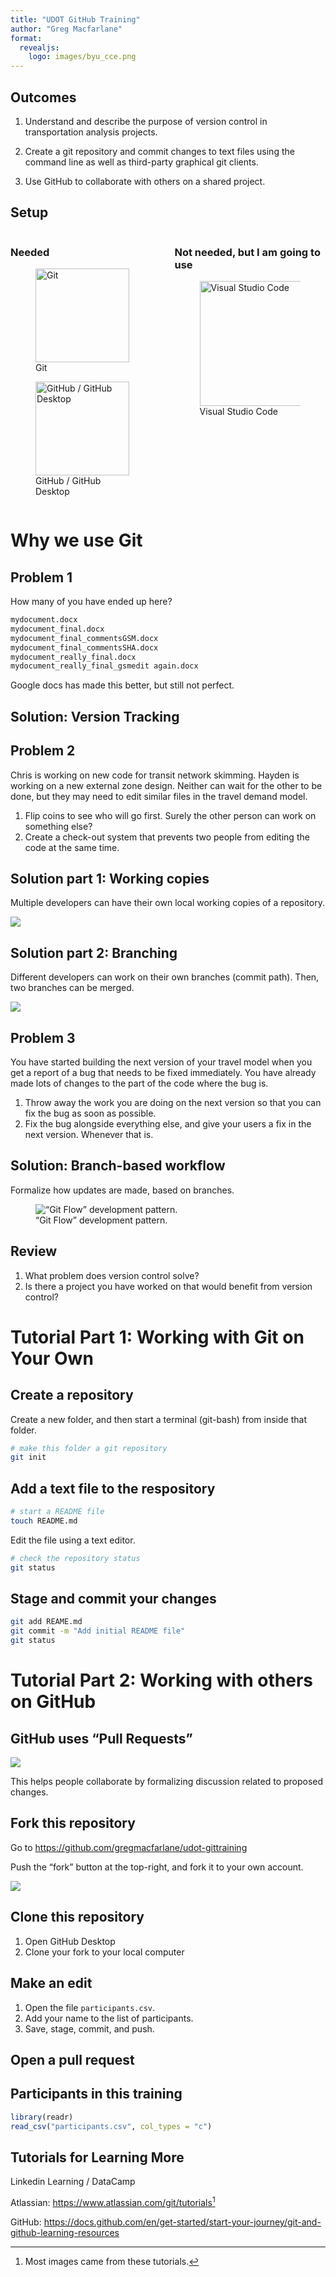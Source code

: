 ```yaml
---
title: "UDOT GitHub Training"
author: "Greg Macfarlane"
format: 
  revealjs:
    logo: images/byu_cce.png
---
```



## Outcomes

1. Understand and describe the purpose of version control in transportation analysis projects.

2. Create a git repository and commit changes to text files using the command line as well as third-party graphical git clients.

3. Use GitHub to collaborate with others on a shared project.


## Setup
:::: {.columns}

::: {.column width="50%"}
### Needed
![Git](images/Git-Logo-2Color.png){height=150}

![GitHub / GitHub Desktop](images/GitHub_Logo.png){height=150}
:::

::: {.column width="50%"}
### Not needed, but I am going to use
![Visual Studio Code](images/vscode.png){height=200}
:::

::::

# Why we use Git

## Problem 1
How many of you have ended up here?

```sh
mydocument.docx
mydocument_final.docx
mydocument_final_commentsGSM.docx
mydocument_final_commentsSHA.docx
mydocument_really_final.docx
mydocument_really_final_gsmedit again.docx
```

Google docs has made this better, but still not perfect.

## Solution: Version Tracking


## Problem 2

Chris is working on new code for transit network skimming. Hayden is working on a new external zone design. Neither can wait for the other to be done, but they may need to edit similar files in the travel demand model.

1. Flip coins to see who will go first. Surely the other person can work on something else?
2. Create a check-out system that prevents two people from editing the code at the same time.

## Solution part 1: Working copies

Multiple developers can have their own local working copies of a repository.

![](images/working_copies.svg)

## Solution part 2: Branching 

Different developers can work on their own branches (commit path). Then, two branches can be merged.

![](images/basic_branch.png)


## Problem 3

You have started building the next version of your travel model when you get a report of a bug that needs to be fixed immediately. You have already made lots of changes to the part of the code where the bug is.

1. Throw away the work you are doing on the next version so that you can fix the bug as soon as possible.
2. Fix the bug alongside everything else, and give your users a fix in the next version. Whenever that is.

## Solution: Branch-based workflow

Formalize how updates are made, based on branches.

!["Git Flow" development pattern.](images/git-flow.svg)


## Review

1. What problem does version control solve?
1. Is there a project you have worked on that would benefit from version control?

# Tutorial Part 1: Working with Git on Your Own

<!-- The first tutorial has them create a new repository on the command line, add a README file to it, and then push to gitHub.-->
## Create a repository

Create a new folder, and then start a terminal (git-bash) from inside that folder.
```sh
# make this folder a git repository
git init
```

## Add a text file to the respository

```sh
# start a README file
touch README.md
```
Edit the file using a text editor. 

```sh
# check the repository status
git status
```

## Stage and commit your changes

```sh
git add REAME.md
git commit -m "Add initial README file"
git status
```

# Tutorial Part 2: Working with others on GitHub

## GitHub uses "Pull Requests"

![](images/branching.webp)

This helps people collaborate by formalizing discussion related to proposed changes.

## Fork this repository

Go to <https://github.com/gregmacfarlane/udot-gittraining>

Push the "fork" button at the top-right, and fork it to your own account.

![](images/fork_repo.png)

## Clone this repository

1. Open GitHub Desktop
2. Clone your fork to your local computer

## Make an edit

1. Open the file `participants.csv`. 
2. Add your name to the list of participants.
3. Save, stage, commit, and push.

## Open a pull request





## Participants in this training

```r
library(readr)
read_csv("participants.csv", col_types = "c")
```

## Tutorials for Learning More

Linkedin Learning / DataCamp

Atlassian: <https://www.atlassian.com/git/tutorials>^[Most images came from these tutorials.]

GitHub: <https://docs.github.com/en/get-started/start-your-journey/git-and-github-learning-resources>


